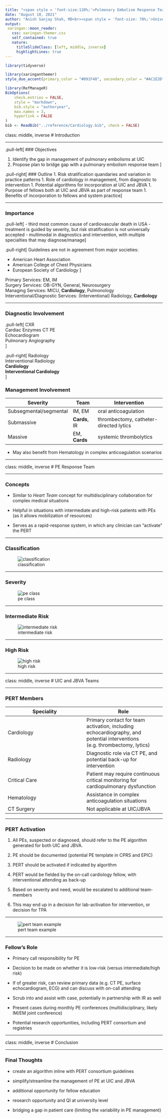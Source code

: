 ```yaml
---
title: "<span style = 'font-size:120%;'>Pulmonary Embolism Response Team</span>"
date: "August 10, 2021"
author: "Anish Sanjay Shah, MD<br><span style = 'font-size: 70%;'>University of Illinois at Chicago<br>Division of Cardiology</span>"
output:
 xaringan::moon_reader:
   css: xaringan-themer.css
   self_contained: true
   nature:
     titleSlideClass: [left, middle, inverse]
     highlightLines: true
---
```


```r
library(tidyverse)
```

```r
library(xaringanthemer)
style_duo_accent(primary_color = "#091F40", secondary_color = "#AC1E2D")
```

```r
library(RefManageR)
BibOptions(
	check.entries = FALSE,
	style = "markdown",
	bib.style = "authoryear",
	max.names = 3,
	hyperlink = FALSE
)
bib <- ReadBib("../reference/Cardiology.bib", check = FALSE)
```

class: middle, inverse
# Introduction

---

.pull-left[
### Objectives

1. Identify the gap in management of pulmonary embolisms at UIC
1. Propose plan to bridge gap with a pulmonary embolism response team
]

.pull-right[
### Outline
1. Risk stratification quandaries and variation in practice patterns
1. Role of cardiology in management, from diagnostic to intervention
1. Potential algorithms for incorporation at UIC and JBVA
1. Purpose of fellows both at UIC and JBVA as part of response team
1. Benefits of incorporation to fellows and system practice
]

---

### Importance

.pull-left[
- third most common cause of cardiovascular death in USA
- treatment is guided by severity, but risk stratification is not universally accepted
- multimodal in diagnostics and intervention, with multiple specialties that may diagnose/manage
]

.pull-right[
Guidelines are not in agreement from major societies:

- American Heart Association
- American College of Chest Physicians
- European Society of Cardiology
]

Primary Services: EM, IM  
Surgery Services: OB-GYN, General, Neurosurgery  
Managing Services: MICU, **Cardiology**, Pulmonology  
Interventional/Diagnostic Services: (Interventional) Radiology, **Cardiology**

---

### Diagnostic Involvement

.pull-left[ 
CXR  
Cardiac Enzymes
CT PE  
Echocardiogram  
Pulmonary Angiography  
]

.pull-right[
Radiology  
Interventional Radiology  
**Cardiology**  
**Interventional Cardiology**  
]

### Management Involvement

| Severity | Team | Intervention |
| --- | --- | --- |
| Subsegmental/segmental | IM, EM | oral anticoagulation |
| Submassive | **Cards**, IR | thrombectomy, catheter-directed lytics
| Massive | EM, **Cards** | systemic thrombolytics | 

* May also benefit from Hematology in complex anticoagulation scenarios

---

class: middle, inverse
# PE Response Team

---

### Concepts

- Similar to *Heart Team* concept for multidisciplinary collaboration for complex medical situations

- Helpful in situations with intermediate and high-risk patients with PEs (as it allows mobilization of resources)

- Serves as a rapid-response system, in which any clinician can "activate" the PERT

---

### Classification

![classification](../reference/pe-severity.png)

---

### Severity

![pe class](../reference/pe-classification-uwmc.png)

---

### Intermediate Risk

![intermediate risk](../reference/intermediate-risk-md-anderson.png)

---

### High Risk

![high risk](../reference/high-risk-md-anderson.png)

---

class: middle, inverse
# UIC and JBVA Teams

---

### PERT Members

| Speciality | Role |
| --- | --- | 
| Cardiology | Primary contact for team activation, including echocardiography, and potential interventions (e.g. thrombectomy, lytics) |
| Radiology | Diagnostic role via CT PE, and potential back-up for intervention |
| Critical Care | Patient may require continuous critical monitoring for cardiopulmonary dysfunction |
| Hematology | Assistance in complex anticoagulation situations |
| CT Surgery | Not applicable at UIC/JBVA |

---

### PERT Activation

1. All PEs, suspected or diagnosed, should refer to the PE algorithm generated for both UIC and JBVA. 

1. PE should be documented (potential PE template in CPRS and EPIC)

1. PERT should be activated if indicated by algorithm

1. PERT would be fielded by the on-call cardiology fellow, with interventional attending as back-up

1. Based on severity and need, would be escalated to additional team-members

1. This may end up in a decision for lab-activation for intervention, or decision for TPA

---

![pert team example](../reference/pert-team-overview.png)

---

### Fellow's Role

- Primary call responsibility for PE

- Decision to be made on whether it is low-risk (versus intermediate/high risk)

- If of greater risk, can review primary data (e.g. CT PE, surface echocardiogram, ECG) and can discuss with on-call attending

- Scrub into and assist with case, potentially in partnership with IR as well

- Present cases during monthly PE conferences (multidisciplinary, likely IM/EM joint conference)

- Potential research opportunities, including PERT consortium and registries

---

class: middle, inverse
# Conclusion

---

### Final Thoughts

- create an algorithm inline with PERT consortium guidelines

- simplify/streamline the management of PE at UIC and JBVA

- additional opportunity for fellow education

- research opportunity and QI at university level

- bridging a gap in patient care (limiting the variability in PE management)
